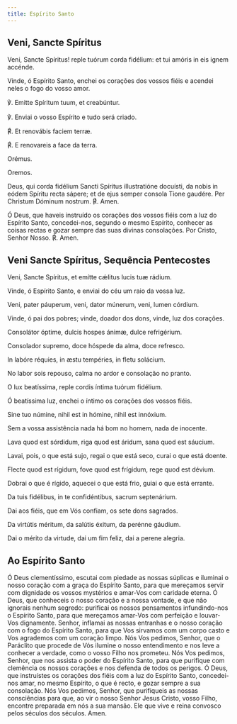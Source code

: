 ```yaml
---
title: Espírito Santo
---
```


## Veni, Sancte Spíritus

<div class="side-by-side not-content">

Veni, Sancte Spíritus! reple tuórum corda fidélium: et tui amóris in eis ignem accénde.

Vinde, ó Espírito Santo, enchei os corações dos vossos fiéis e acendei neles o fogo do vosso amor.

℣. Emitte Spíritum tuum, et creabúntur.

℣. Enviai o vosso Espírito e tudo será criado.

<span class="text-red-500">℟.</span> Et renovábis faciem terræ.

<span class="text-red-500">℟.</span> E renovareis a face da terra.

<span class="text-red-500 text-center">Orémus.</span>

<span class="text-red-500 text-center">Oremos.</span>

Deus, qui corda fidélium Sancti Spíritus illustratióne docuísti, da nobis in eódem Spíritu recta sápere; et de ejus semper consola Tione gaudére. Per Christum Dóminum nostrum. <span class="text-red-500">℟.</span> Amen.

Ó Deus, que haveis instruído os corações dos vossos fiéis com a luz do Espírito Santo, concedei-nos, segundo o mesmo Espírito, conhecer as coisas rectas e gozar sempre das suas divinas consolações. Por Cristo, Senhor Nosso. <span class="text-red-500">℟.</span> Amen.

</div>

## Veni Sancte Spíritus, Sequência Pentecostes

<div class="side-by-side not-content">

Veni, Sancte Spíritus, et emítte cǽlitus lucis tuæ rádium.

Vinde, ó Espírito Santo, e enviai do céu um raio da vossa luz.

Veni, pater páuperum, veni, dator múnerum, veni, lumen córdium.

Vinde, ó pai dos pobres; vinde, doador dos dons, vinde, luz dos corações.

Consolátor óptime, dulcis hospes ánimæ, dulce re­fri­gérium.

Consolador supremo, doce hóspede da alma, doce refresco.

In labóre réquies, in æstu tempéries, in fletu solácium.

No labor sois repouso, calma no ardor e consolação no pranto.

O lux beatíssima, reple cordis íntima tuórum fidélium.

Ó beatíssima luz, enchei o íntimo os corações dos vossos fiéis.

Sine tuo númine, nihil est in hómine, nihil est innóxium.

Sem a vossa assistência nada há bom no homem, nada de inocente.

Lava quod est sórdidum, riga quod est áridum, sana quod est sáucium.

Lavai, pois, o que está sujo, regai o que está seco, curai o que está doente.

Flecte quod est rígidum, fove quod est frígidum, rege quod est dévium.

Dobrai o que é rígido, aquecei o que está frio, guiai o que está errante.

Da tuis fidélibus, in te con­fi­dén­tibus, sacrum sep­te­nárium.

Dai aos fiéis, que em Vós confiam, os sete dons sagrados.

Da virtútis méritum, da salútis éxitum, da perénne gáudium.

Dai o mérito da virtude, dai um fim feliz, dai a perene alegria.

</div>

## Ao Espírito Santo

Ó Deus clementíssimo, escutai com piedade as nossas súplicas e iluminai o nosso coração com a graça do Espírito Santo, para que mereçamos servir com dignidade os vossos mystérios e amar-Vos com caridade eterna. Ó Deus, que conheceis o nosso coração e a nossa vontade, e que não ignorais nenhum segredo: purificai os nossos pensamentos infundindo-nos o Espírito Santo, para que mereçamos amar-Vos com perfeição e louvar-Vos dignamente. Senhor, inflamai as nossas entranhas e o nosso coração com o fogo do Espírito Santo, para que Vos sirvamos com um corpo casto e Vos agrademos com um coração limpo. Nós Vos pedimos, Senhor, que o Paráclito que procede de Vós ilumine o nosso entendimento e nos leve a conhecer a verdade, como o vosso Filho nos prometeu. Nós Vos pedimos, Senhor, que nos assista o poder do Espírito Santo, para que purifique com clemência os nossos corações e nos defenda de todos os perigos. Ó Deus, que instruístes os corações dos fiéis com a luz do Espírito Santo, concedei-nos amar, no mesmo Espírito, o que é recto, e gozar sempre a sua consolação. Nós Vos pedimos, Senhor, que purifiqueis as nossas consciências para que, ao vir o nosso Senhor Jesus Cristo, vosso Filho, encontre preparada em nós a sua mansão. Ele que vive e reina convosco pelos séculos dos séculos. Amen.
